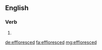 ==English==

===Verb===
{{head|en}}

# {{en-past of|effloresce}}

[[de:effloresced]]
[[fa:effloresced]]
[[mg:effloresced]]